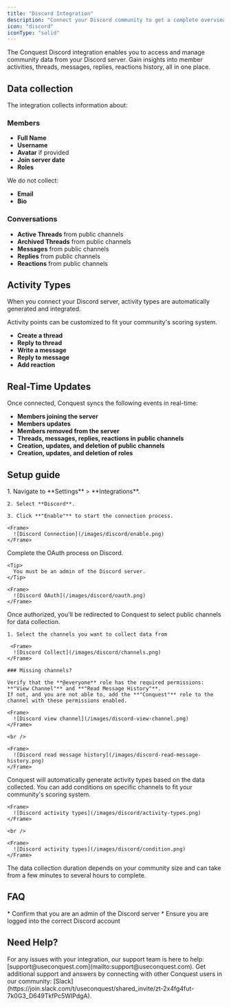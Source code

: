```yaml
---
title: "Discord Integration"
description: "Connect your Discord community to get a complete overview of your members and community activity."
icon: "discord"
iconType: "solid"
---
```


The Conquest Discord integration enables you to access and manage community data from your Discord server. Gain insights into member activities, threads, messages, replies, reactions history, all in one place.

## Data collection

The integration collects information about:

### Members

* **Full Name**
* **Username**
* **Avatar** if provided
* **Join server date**
* **Roles**

We do not collect:

* **Email**
* **Bio**

### Conversations

* **Active Threads** from public channels
* **Archived Threads** from public channels
* **Messages** from public channels
* **Replies** from public channels
* **Reactions** from public channels


## Activity Types

When you connect your Discord server, activity types are automatically generated and integrated.

<Tip>
  Activity points can be customized to fit your community's scoring system.
</Tip>

* **Create a thread**
* **Reply to thread**
* **Write a message**
* **Reply to message**
* **Add reaction**

## Real-Time Updates

Once connected, Conquest syncs the following events in real-time:

* **Members joining the server**
* **Members updates**
* **Members removed from the server**
* **Threads, messages, replies, reactions in public channels**
* **Creation, updates, and deletion of public channels**
* **Creation, updates, and deletion of roles**


## Setup guide

<Steps>
  <Step title="Connect Your Workspace">
    1. Navigate to **Settings** > **Integrations**.

    2. Select **Discord**.

    3. Click **"Enable"** to start the connection process.

    <Frame>
      ![Discord Connection](/images/discord/enable.png)
    </Frame>
  </Step>

  <Step title="Authorize Access">
    Complete the OAuth process on Discord.

    <Tip>
      You must be an admin of the Discord server.
    </Tip>

    <Frame>
      ![Discord OAuth](/images/discord/oauth.png)
    </Frame>
  </Step>

  <Step title="Select Channels">
    Once authorized, you'll be redirected to Conquest to select public channels for data collection.

    1. Select the channels you want to collect data from

     <Frame>
      ![Discord Collect](/images/discord/channels.png)
    </Frame>

    ### Missing channels?

    Verify that the **@everyone** role has the required permissions: **"View Channel"** and **"Read Message History"**.
    If not, and you are not able to, add the **"Conquest"** role to the channel with these permissions enabled.

    <Frame>
      ![Discord view channel](/images/discord-view-channel.png)
    </Frame>

    <br />

    <Frame>
      ![Discord read message history](/images/discord-read-message-history.png)
    </Frame>
  </Step>

  <Step title="Configure Activity Types">
    Conquest will automatically generate activity types based on the data collected.
    You can add conditions on specific channels to fit your community's scoring system.

    <Frame>
      ![Discord activity types](/images/discord/activity-types.png)
    </Frame>

    <br />
    
    <Frame>
      ![Discord activity types](/images/discord/condition.png)
    </Frame>
   
  </Step>
</Steps>

<Warning>
  The data collection duration depends on your community size and can take from a few minutes to several hours to complete.
</Warning>

## FAQ

<AccordionGroup>
  <Accordion title="Why my Discord server is not visible?">
    * Confirm that you are an admin of the Discord server
    * Ensure you are logged into the correct Discord account
  </Accordion>
</AccordionGroup>

## Need Help?

<Card title="Contact Support" icon="envelope">
  For any issues with your integration, our support team is here to help:
  [support@useconquest.com](mailto:support@useconquest.com).
</Card>

<Card title="Join the Community" icon="slack">
  Get additional support and answers by connecting with other Conquest users in our community:
  [Slack](https://join.slack.com/t/useconquest/shared_invite/zt-2x4fg4fut-7k0G3_D649TkfPc5WIPdgA).
</Card>